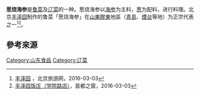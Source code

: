 {{Notability Unreferenced |time=2016-03-03T11:34:53+00:00}}
{{中国菜}}

'''葱烧海参'''是[[鲁菜|鲁菜]]及[[辽菜|辽菜]]的一种。葱烧海参以[[海参|海参]]为主料，[[葱|葱]]为配料，进行料理。北京[[丰泽园|丰泽园]]制作的鲁菜「葱烧海参」在[[山東|山東]][[膠東|膠東]]地區（[[青島|青島]]、[[煙台|煙台]]等地）为正宗代表之一<ref>[http://s.visitbeijing.com.cn/html/pplzh-63.shtml 丰泽园] {{Wayback|url=http://s.visitbeijing.com.cn/html/pplzh-63.shtml |date=20200330180840 }}，北京旅游网，2016-03-03</ref><ref>[http://old.beijing.cn/rcpage/abct/page/102606.shtml 丰泽园饭庄（学院路店）]{{dead link|date=2018年4月 |bot=InternetArchiveBot |fix-attempted=yes }}，首都之窗，2016-03-03</ref>。

== 參考來源 ==
{{reflist}}
{{Chinese food-stub}}
{{Shandong topics}}
[[Category:山东食品|Category:山东食品]]
[[Category:辽菜|Category:辽菜]]